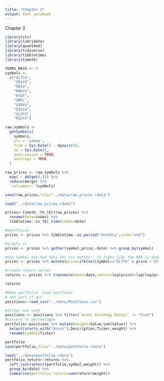 ```yaml
---
title: "Chapter 3"
output: html_notebook
---
```

Chapter 3
```r
library(xts)
library(lubridate)
library(quantmod)
library(tidyverse)
library(tibbletime)
library(timetk)

YEARS_BACK <- 5
symbols <-
  c("OLTYX",
    "OEGYX",
    "RDIV",
    "RMUYX",
    "ESGF",
    "OMFL",
    "OIMYX",
    "OIGYX",
    "GLVYX",
    "MIGYX")
```

```r

raw_symbols <-
  getSymbols(
    symbols,
    src = 'yahoo',
    from = Sys.Date() - dyears(5),
    to = Sys.Date(),
    auto.assign = TRUE,
    warnings = TRUE
  )

raw_prices <- raw_symbols %>%
  map( ~ Ad(get(.))) %>%
  reduce(merge) %>%
  `colnames<-`(symbols)

save(raw_prices,file="../data/raw_prices.rdata")
```

```r

load("../data/raw_prices.rdata")
```

```r
prices<-timetk::tk_tbl(raw_prices) %>%
  rename(date=index) %>% 
  tibbletime::as_tbl_time(index=date) 

#monthlyize
prices <- prices %>% tibbletime::as_period("monthly",side="end")

#tidyfy it
prices <- prices %>% gather(symbol,price,-date) %>% group_by(symbol)

#one symbol has bad data for six months.  It looks like the NAV is doubled. Fix.
prices <- prices %>% mutate(price=ifelse((symbol=="OLTYX" & price > 6),price/2,price))

#create return series
returns <- prices %>% transmute(date=date,return=log(price)/lag(log(price))-1) %>% slice(-1)

returns
```


```r
#Make portfolio  Load positions
# not part of git
positions<-read_csv("../data/Positions.csv")

#filter out cash
positions <- positions %>% filter(`Asset Strategy Detail` != "Cash")
#convert to percentages
portfolio<-positions %>% mutate(weight=Value/sum(Value)) %>%
  select(starts_with("Asset"),Description,Ticker,weight) %>% 
  rename(symbol=Ticker)

portfolio
save(portfolio,file="../data/portfolio.rdata")
```

```r
load("../data/portfolio.rdata")
portfolio_return<-returns %>% 
  left_join(select(portfolio,symbol,weight)) %>% 
  group_by(date) %>% 
  summarise(portfolio_return=sum(return*weight))
```
